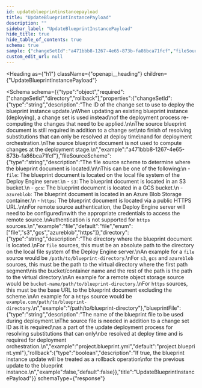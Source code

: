 ```yaml
---
id: updateblueprintinstancepayload
title: "UpdateBlueprintInstancePayload"
description: ""
sidebar_label: "UpdateBlueprintInstancePayload"
hide_title: true
hide_table_of_contents: true
schema: true
sample: {"changeSetId":"a471bbb8-1267-4e65-873b-fa86bca71fcf","fileSourceScheme":"file","directory":"/path/to/blueprint-directory","blueprintFile":"project.blueprint.yml","rollback":false}
custom_edit_url: null
---
```



<Heading
  as={"h1"}
  className={"openapi__heading"}
  children={"UpdateBlueprintInstancePayload"}
>
</Heading>





<Schema
  schema={{"type":"object","required":["changeSetId","directory","rollback"],"properties":{"changeSetId":{"type":"string","description":"The ID of the change set to use to deploy the blueprint instance update.\nWhen updating an existing blueprint instance (deploying), a change set is used instead\nof the deployment process re-computing the changes that need to be applied.\n\nThe source blueprint document is still required in addition to a change set\nto finish of resolving substitutions that can only be resolved at deploy time\nand for deployment orchestration.\nThe source blueprint document is not used to compute changes at the deployment stage.\n","example":"a471bbb8-1267-4e65-873b-fa86bca71fcf"},"fileSourceScheme":{"type":"string","description":"The file source scheme to determine where the blueprint document is located.\n\nThis can be one of the following:\n  - `file`: The blueprint document is located on the local file system of the Deploy Engine server.\n  - `s3`: The blueprint document is located in an S3 bucket.\n  - `gcs`: The blueprint document is located in a GCS bucket.\n  - `azureblob`: The blueprint document is located in an Azure Blob Storage container.\n  - `https`: The blueprint document is located via a public HTTPS URL.\n\nFor remote source authentication, the Deploy Engine server will need to be configured\nwith the appropriate credentials to access the remote source.\nAuthentication is not supported for `https` sources.\n","example":"file","default":"file","enum":["file","s3","gcs","azureblob","https"]},"directory":{"type":"string","description":"The directory where the blueprint document is located.\nFor `file` sources, this must be an absolute path to the directory on the local file system of the Deploy Engine server.\nAn example for a `file` source would be `/path/to/blueprint-directory`.\nFor `s3`, `gcs` and `azureblob` sources, this must be the path to the virtual directory where the first path segment\nis the bucket/container name and the rest of the path is the path to the virtual directory.\nAn example for a remote object storage source would be `bucket-name/path/to/blueprint-directory`.\nFor `https` sources, this must be the base URL to the blueprint document excluding the scheme.\nAn example for a `https` source would be `example.com/path/to/blueprint-directory`.\n","example":"/path/to/blueprint-directory"},"blueprintFile":{"type":"string","description":"The name of the blueprint file to be used during deployment.\nThe source file is needed in addition to a change set ID as it is required\nas a part of the update deployment process for resolving substitutions that can only\nbe resolved at deploy time and is required for deployment orchestration.\n","example":"project.blueprint.yml","default":"project.blueprint.yml"},"rollback":{"type":"boolean","description":"If true, the blueprint instance update will be treated as a rollback operation\nfor the previous update to the blueprint instance.\n","example":false,"default":false}},"title":"UpdateBlueprintInstancePayload"}}
  schemaType={"response"}
>
  
</Schema>
            